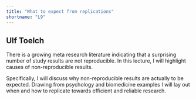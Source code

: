 ```yaml
---
title: "What to expect from replications"
shortname: "L9"
---
```


## Ulf Toelch

There is a growing meta research literature indicating that a surprising number of study results are not reproducible. In this lecture, I will highlight causes of non-reproducible results.

Specifically, I will discuss why non-reproducible results are actually to be expected. Drawing from psychology and biomedicine examples I will lay out when and how to replicate towards efficient and reliable research.



